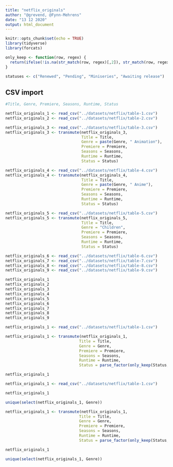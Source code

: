 ---
title: "netflix_originals"
author: "@grevend, @Fynn-Mehrens"
date: "13 12 2020"
output: html_document
---

```{r setup, include=FALSE}
knitr::opts_chunk$set(echo = TRUE)
library(tidyverse)
library(forcats)
```

```{r}
only_keep <- function(row, regex) {
  return(ifelse(!is.na(str_match(row, regex)[,2]), str_match(row, regex)[,2], str_match(row, regex)[,2]))
}

statuses <- c("Renewed", "Pending", "Miniseries", "Awaiting release")
```

## CSV import

```{r}
#Title, Genre, Premiere, Seasons, Runtime, Status

netflix_originals_1 <- read_csv("../datasets/netflix/table-1.csv")
netflix_originals_2 <- read_csv("../datasets/netflix/table-2.csv")

netflix_originals_3 <- read_csv("../datasets/netflix/table-3.csv")
netflix_originals_3 <- transmute(netflix_originals_3,
                                 Title = Title,
                                 Genre = paste(Genre, " Animation"),
                                 Premiere = Premiere,
                                 Seasons = Seasons,
                                 Runtime = Runtime,
                                 Status = Status)

netflix_originals_4 <- read_csv("../datasets/netflix/table-4.csv")
netflix_originals_4 <- transmute(netflix_originals_4,
                                 Title = Title,
                                 Genre = paste(Genre, " Anime"),
                                 Premiere = Premiere,
                                 Seasons = Seasons,
                                 Runtime = Runtime,
                                 Status = Status)

netflix_originals_5 <- read_csv("../datasets/netflix/table-5.csv")
netflix_originals_5 <- transmute(netflix_originals_5,
                                 Title = Title,
                                 Genre = "Children",
                                 Premiere = Premiere,
                                 Seasons = Seasons,
                                 Runtime = Runtime,
                                 Status = Status)

netflix_originals_6 <- read_csv("../datasets/netflix/table-6.csv")
netflix_originals_7 <- read_csv("../datasets/netflix/table-7.csv")
netflix_originals_8 <- read_csv("../datasets/netflix/table-8.csv")
netflix_originals_9 <- read_csv("../datasets/netflix/table-9.csv")

netflix_originals_1
netflix_originals_2
netflix_originals_3
netflix_originals_4
netflix_originals_5
netflix_originals_6
netflix_originals_7
netflix_originals_8
netflix_originals_9
```

```{r}
netflix_originals_1 <- read_csv("../datasets/netflix/table-1.csv")

netflix_originals_1 <- transmute(netflix_originals_1, 
                                Title = Title,
                                Genre = Genre,
                                Premiere = Premiere,
                                Seasons = Seasons,
                                Runtime = Runtime,
                                Status = parse_factor(only_keep(Status, "(Renewed|Pending|Miniseries|Awaiting release)"), levels = statuses))

netflix_originals_1
```

```{r}
netflix_originals_1 <- read_csv("../datasets/netflix/table-1.csv")

netflix_originals_1

unique(select(netflix_originals_1, Genre))

netflix_originals_1 <- transmute(netflix_originals_1, 
                                Title = Title,
                                Genre = Genre,
                                Premiere = Premiere,
                                Seasons = Seasons,
                                Runtime = Runtime,
                                Status = parse_factor(only_keep(Status, "(Renewed|Pending|Miniseries|Awaiting release)"), levels = statuses))

netflix_originals_1

unique(select(netflix_originals_1, Genre))
```
